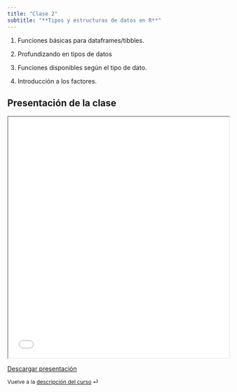 ```yaml
---
title: "Clase 2"
subtitle: "**Tipos y estructuras de datos en R**"
---
```


::: {.callout-note title="Ideas más importantes"}

1. Funciones básicas para dataframes/tibbles.

2. Profundizando en tipos de datos

3. Funciones disponibles según el tipo de dato.

4.  Introducción a los factores.
:::

## Presentación de la clase

<iframe src="/slides/clase-2/clase_2_presentación.html" height="550" width="100%" allowfullscreen="true">

</iframe>

<a href="/slides/clase-2/clase_2_presentación.html" download="Descarga_clase_2_presentación.html" class="download-button">Descargar presentación</a>

::: {style="font-size: 0.875em;"}
Vuelve a la [descripción del curso](/ "Descripción del curso") ⏎
:::
